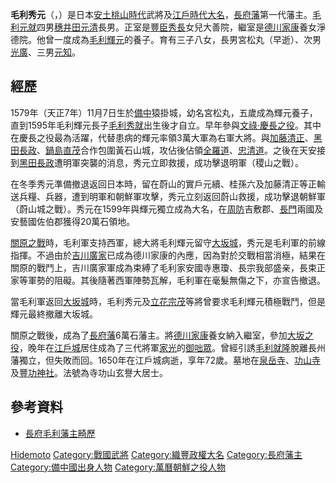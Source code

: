 {{Infobox Officeholder
| name= 毛利秀元
| image= 毛利秀元.jpg
| caption=毛利秀元
| office=[[長府藩|長府藩]]第1代藩主
| term_start= 1600年
| term_end= 1650年
| predecessor= {{small|新設}}
| successor= {{link-ja|毛利光廣|毛利光広}}
| birth_date={{birth date|1579|11|25|mf=y}}<br>（天正7年11月7日）
| birth_place=日本[[備中國|備中國]]{{link-ja|猿掛城|猿掛城}}
| death_date={{death date and age|1650|11|26|1579|11|25|mf=y}}<br>（慶安3年閏10月3日）
| death_place= 日本[[武藏國|武藏國]][[江戶城|江戶城]]
| module  = {{日本武士|child=yes
|時代= 
|幼名=
|改名= 穗井田宮松丸（幼名）、毛利宮松丸（幼名）、毛利秀元
|别名= 羽柴安藝宰相（尊称）
|諡号= 
|神号= 
|戒名= 智門寺功山玄誉大居士
|洗禮名= 
|墓所= 
|朝廷官位= 右京大夫、甲斐守、正四位上侍從、正三位參議
|幕府職位= 
|主君= 
|藩= 
|氏族= [[穗井田氏|穗井田氏]]、[[毛利氏|毛利氏]]
|父=[[穗井田元清|穗井田元清]]
|母= 松溪妙寿（[[村上通康|村上通康]]之女）
|養父= [[毛利輝元|毛利輝元]]
|養母= 
|兄弟= 
|姐妹= 
|正室=大善院
|繼室=淨明院
|側室= 
|嗣子= 
|嗣女=
|養子= 
|養女= 
 }}
}}
'''毛利秀元'''（{{jpn|j=毛利 秀元|kana=もうりひでもと|romaji=Mōri Hidemoto}}，{{bd|1579年|11月25日|1650年|11月26日|catIdx=Mouri Hidemoto}}）是日本[[安土桃山時代|安土桃山時代]]武將及[[江戶時代|江戶時代]][[大名_(稱謂)|大名]]，[[長府藩|長府藩]]第一代藩主。[[毛利元就|毛利元就]]四男[[穗井田元清|穗井田元清]]長男。正室是[[豐臣秀長|豐臣秀長]]女兒大善院，繼室是[[德川家康|德川家康]]養女淨德院。他曾一度成為[[毛利輝元|毛利輝元]]的養子。育有三子八女，長男宮松丸（早逝）、次男[[毛利光廣|光廣]]、三男[[毛利元知|元知]]。

==經歷==
1579年（天正7年）11月7日生於[[備中國|備中]]猿掛城，幼名宮松丸，五歲成為輝元養子，直到1595年毛利輝元長子[[毛利秀就|毛利秀就]]出生後才自立。早年參與[[文祿·慶長之役|文祿·慶長之役]]。其中在慶長之役最為活躍，代替患病的輝元率領3萬大軍為右軍大將。與[[加藤清正|加藤清正]]、[[黑田長政|黑田長政]]、[[鍋島直茂|鍋島直茂]]合作包圍黃石山城，攻佔後佔領[[全羅道|全羅道]]、[[忠清道|忠清道]]。之後在天安接到[[黑田長政|黑田長政]]遭明軍突襲的消息，秀元立即救援，成功擊退明軍（稷山之戰）。

在冬季秀元準備撤退返回日本時，留在蔚山的實戶元續、桂孫六及加藤清正等正輸送兵糧、兵器，遭到明軍和朝鮮軍攻擊，秀元立刻返回蔚山救援，成功擊退朝鮮軍（蔚山城之戰）。秀元在1599年與輝元獨立成為大名，在[[周防國|周防]]吉敷郡、[[長門國|長門]]兩國及安藝國佐伯郡獲得20萬石領地。

[[關原之戰|關原之戰]]時，毛利軍支持西軍，總大將毛利輝元留守[[大坂城|大坂城]]，秀元是毛利軍的前線指揮。不過由於[[吉川廣家|吉川廣家]]已成為德川家康的內應，因為對於交戰相當消極，結果在關原的戰鬥上，吉川廣家軍成為束縛了毛利家安國寺惠瓊、長宗我部盛亲，長束正家等軍勢的阻礙。其後隨著西軍陣勢瓦解，毛利軍在毫髮無傷之下，亦宣告撤退。

當毛利軍返回[[大坂城|大坂城]]時，毛利秀元及[[立花宗茂|立花宗茂]]等將曾要求毛利輝元積極戰鬥，但是輝元最終撤離大坂城。

關原之戰後，成為了[[長府藩|長府藩]]6萬石藩主。將[[德川家康|德川家康]]養女納入繼室，參加[[大坂之役|大坂之役]]，晚年在[[江戶城|江戶城]]居住成為了三代將軍[[德川家光|家光]]的[[御咄眾|御咄眾]]。曾經引誘[[毛利就隆|毛利就隆]]脫離長州藩獨立，但失敗而回。1650年在江戶城病逝，享年72歲。墓地在[[泉岳寺|泉岳寺]]、[[功山寺|功山寺]]及[[豐功神社|豐功神社]]。法號為寺功山玄譽大居士。

==參考資料==
*[http://homepage3.nifty.com/chofu/rykureki.htm 長府毛利藩主畸歷] {{Wayback|url=http://homepage3.nifty.com/chofu/rykureki.htm |date=20090828210353 }}

{{安藝毛利氏當主|長府毛利家|初代：1600年 - 1650年}}
{{長府藩主|初代|1600年 - 1650年}}
{{Normdaten}}

{{DEFAULTSORT:Mouri Hidemoto}}

[[Category:長府毛利氏|Hidemoto]]
[[Category:戰國武將|Category:戰國武將]]
[[Category:織豐政權大名|Category:織豐政權大名]]
[[Category:長府藩主|Category:長府藩主]]
[[Category:備中國出身人物|Category:備中國出身人物]]
[[Category:萬曆朝鮮之役人物|Category:萬曆朝鮮之役人物]]